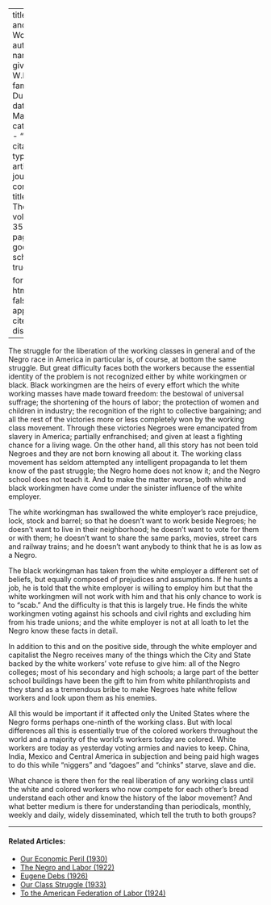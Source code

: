 
---
title: 'Black and White Workers'
author:
  - name:
      given: W.E.B.
      family: Du Bois
date: Mar. 1928
categories: 
  - ""
citation: 
  type: article-journal
  container-title: The Crisis
  volume: 35
  issue: 3
  page: 98
google-scholar: true

format:
  html:
    toc: false
    appendix-cite-as: display
---


The struggle for the liberation of the working classes in general and of the Negro race in America in particular is, of course, at bottom the same struggle. But great difficulty faces both the workers because the essential identity of the problem is not recognized either by white workingmen or black. Black workingmen are the heirs of every effort which the white working masses have made toward freedom: the bestowal of universal suffrage; the shortening of the hours of labor; the protection of women and children in industry; the recognition of the right to collective bargaining; and all the rest of the victories more or less completely won by the working class movement. Through these victories Negroes were emancipated from slavery in America; partially enfranchised; and given at least a fighting chance for a living wage. On the other hand, all this story has not been told Negroes and they are not born knowing all about it. The working class movement has seldom attempted any intelligent propaganda to let them know of the past struggle; the Negro home does not know it; and the Negro school does not teach it. And to make the matter worse, both white and black workingmen have come under the sinister influence of the white employer.

The white workingman has swallowed the white employer's race prejudice, lock, stock and barrel; so that he doesn't want to work beside Negroes; he doesn't want to live in their neighborhood; he doesn't want to vote for them or with them; he doesn't want to share the same parks, movies, street cars and railway trains; and he doesn't want anybody to think that he is as low as a Negro.

The black workingman has taken from the white employer a different set of beliefs, but equally composed of prejudices and assumptions. If he hunts a job, he is told that the white employer is willing to employ him but that the white workingmen will not work with him and that his only chance to work is to "scab." And the difficulty is that this is largely true. He finds the white workingmen voting against his schools and civil rights and excluding him from his trade unions; and the white employer is not at all loath to let the Negro know these facts in detail.

In addition to this and on the positive side, through the white employer and capitalist the Negro receives many of the things which the City and State backed by the white workers' vote refuse to give him: all of the Negro colleges; most of his secondary and high schools; a large part of the better school buildings have been the gift to him from white philanthropists and they stand as a tremendous bribe to make Negroes hate white fellow workers and look upon them as his enemies.

All this would be important if it affected only the United States where the Negro forms perhaps one-ninth of the working class. But with local differences all this is essentially true of the colored workers throughout the world and a majority of the world's workers today are colored. White workers are today as yesterday voting armies and navies to keep. China, India, Mexico and Central America in subjection and being paid high wages to do this while "niggers" and "dagoes" and "chinks" starve, slave and die.

What chance is there then for the real liberation of any working class until the white and colored workers who now compete for each other's bread understand each other and know the history of the labor movement? And what better medium is there for understanding than periodicals, monthly, weekly and daily, widely disseminated, which tell the truth to both groups?

<!-- Similar articles start here -->
<div  class="clear-wrap"></div>
<hr>
#### Related Articles:

* [Our Economic Peril (1930)](/Volumes/37/03/our_economic_peril.html)
* [The Negro and Labor (1922)](/Volumes/25/06/negro_and_labor.html)
* [Eugene Debs (1926)](/Volumes/33/02/debs.html)
* [Our Class Struggle (1933)](/Volumes/40/07/our_class_struggle.html)
* [To the American Federation of Labor (1924)](/Volumes/28/04/american_federation_of_labor.html)

<!-- Similar articles end here -->